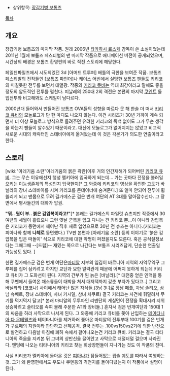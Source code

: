 * 상위항목: [[장갑기병 보톰즈]]

[[목차]]

== 개요 ==
장갑기병 보톰즈의 마지막 작품. 원래 2006년 [[타카하시 료스케]] 감독이 쓴 소설이었는데 2011년 1월에 보톰즈 페스티벌의 맨 마지막 작품으로 애니메이션 버전이 공개되었으며, 시간상의 배경은 보톰즈 환영편의 바로 직전 스토리에 해당한다. 

페일젠파일즈에서 시도되었던 3d [아머드 트루퍼] 배틀의 극한을 보여준 작품. 보톰즈 페스티발의 전작들인 [보톰즈 파인더]나 케이스 어빈에서 실망한 보톰즈 팬들도 키리코의 미칠듯한 전투를 보면서 대열광. 작중의 [[키리코 큐비]]는 역대 최강이라고 말해도 좋을 정도의 압도적인 전투를 펼친다. 피날레의 250대 2의 격전은 본편의 마지막 [[쿠엔트]] 돌입전투와 비교해봐도 스케일이 남다르다.

2000년대 들어와서 만들어진 보톰즈 OVA들의 성향을 따르다 못 해 한술 더 떠서 [[키리코 큐비]]의 모놀로그가 단 한 마디도 나오지 않는다. 이건 시리즈가 30년 가까이 계속 되면서 더 이상 모놀로그 방식으로 들려주던 유려한 키리코의 독백 없이도 그가 무슨 생각을 하는지 팬들이 알수있기 때문이라고. 대신에 모놀로그가 없어지지는 않았고 비교적 새로운 시대의 캐릭터인 스테비아에게 옮겨왔는데 이 것은 각본가가 의도한 연출이라고 한다.

== 스토리 ==
[wiki:"아레기움 소란"아레기움의 붉은 곽란]이후 거의 인간재해가 되어버린 [[키리코 큐비]]. 그는 무슨 이유에선지 행성 멜키아에 입국하게 되는데... 가는 곳마다 전쟁을 불러일으키는 이능생존체의 특성인지 입국한지[* 그 와중에 키리코의 영상을 확인한 고토가 바닐라의 장녀 스테비아를 시켜 키리코를 콘테이너에 숨겨준다.] 또 얼마 안되어 전투에 휩쓸리게 되고 맨몸으로 무려 길가메스군 검은 번개 여단의 AT 3대를 말아잡수신다. 그 장면에서 병사들간의 대화가 압권. 

'''"뭐.. 뭣이 부.. 붉은 감압복이라고!"'''[* 본래는 길가메스의 파일럿 슈츠지만 작중에서 30여년의 세월이 흘렀으니 그런 옛날 군복을 입고 다니는 건 키리코 뿐…이 아니라 감압복은 키리코가 동면에서 깨어난 직후 새로 입었으므로 30년 전 슈츠는 아니다.(키리코는 피아나와 함꼐 '''나체로''' 동면했다.) TV판 본편과 [아레기움 소란] 등의 이야기로 '붉은 감압복을 입은 떠돌이' 식으로 키리코에 대한 악명이 퍼졌을지도 모른다. 혹은 공식설정보다는 그때그때 --[드립]-- 재밌는 쪽으로 나간다는 보톰즈 시리즈답게, 단순한 연출일 가능성도 있다. ]

한편 길가메스군 검은 번개 여단은[[마티알]] 지부의 입김이 바르니아 지역의 자역무역구 그루페를 집어 삼키려고 하지만 교단과 묘한 알력관계 때문에 어쩌지 못하게 되는데 키리코 큐비가 그 도화선이 된다. 지역의 간부가 된 늙은 [바닐라].[* 대전중 얻은 인맥을 통해 쿠멘에서 들여온 채소류들이 대박을 쳐서 대저택까지 갖춘 부자가 됬다고..] 그리고 바닐라와 [코코나] 사이에서 태어난 많은 자식들.(3남 3녀로 장남 페플, 차남 솔티오, 삼남 슈베르, 장녀 스테비아, 차녀 키시델, 삼녀 치쿠르) 결국 키리코는 사건에 휘말려서 무기를 덕지덕지 달고[* 본래 마티알의 무투파인 리멘단의 게실먼이 전쟁을 확대시켜 지위상승하려고 솔티오를 속여 몰래 주문한 AT와 장비들.] 혼자서 검은 번개여단과 150대 1의 싸움을 하러 사막으로 나서게 된다. 그 와중에 키리코 큐비를 쫒아 난입하는 [[테이타니아 다 몬테웰즈]]와 테이타니아를 제거하러 쫓아온 마티알의 전투부대 100기를 검은 번개가 구르페의 지원이라 판단하고 선제공격. 결국 전투는 .100vs150vs2기에 의한 난전으로 발전하고 다음날 아침에 폐허 속에서 걸어나오는건 키리코 큐비. 키리코는 결국 티타니아의 죽음을 지켜본 뒤 그녀의 상반신을 끌어안고 사막으로 터덜터덜 걸으며 사라진다. 엔딩에 나오는 티타니아의 키리코 찾는 회상장면들이 지나가는 것도 이 작품의 진미.

사실 키리코가 멜키아에 돌아온 것은 [[피아나]]가 잠들어있는 캡슐 궤도를 따라서 여행하는 것. 그가 왜 환영편에서도 우도나 쿠멘등의 격전지를 돌아다녔는지 이 작품에서 설명이 된다.
